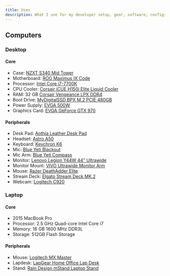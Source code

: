 ```yaml
---
title: Uses
description: What I use for my developer setup, gear, software, configs, etc.
---
```


## Computers

### Desktop

#### Core

- Case: [NZXT S340 Mid Tower](https://amzn.to/3OZyQqR)
- Motherboard: [ROG Maximus IX Code](https://amzn.to/3kRJnX6)
- Processor: [Intel Core i7-7700K](https://amzn.to/38hkOA9)
- CPU Cooler: [Corsair iCUE H150i Elite Liquid Cooler](https://amzn.to/3kQT9c5)
- RAM: 32 GB [Corsair Vengeance LPX DDR4](https://amzn.to/3PapGIe)
- Boot Drive: [MyDigitalSSD BPX M.2 PCIE 480GB](https://amzn.to/3skzS6O)
- Power Supply: [EVGA 500W](https://amzn.to/3kOzMjR)
- Graphics Card: [EVGA GeForce GTX 970](https://amzn.to/3wav0CB)

#### Peripherals

- Desk Pad: [Aothia Leather Desk Pad](https://amzn.to/39EJ6V3)
- Headset: [Astro A50](https://amzn.to/3879B5n)
- Keyboard: [Keychron K6](https://amzn.to/3FssrQn)
- Mic: [Blue Yeti Blackout](https://amzn.to/3P6Fb3x)
- Mic Arm: [Blue Yeti Compass](https://amzn.to/39N1knx)
- Monitor: [Lenovo Legion Y44W 44" Ultrawide](https://amzn.to/3kPsfRI)
- Monitor Mount: [VIVO Ultrawide Monitor Arm](https://amzn.to/3wgEjRg)
- Mouse: [Razer DeathAdder Elite](https://amzn.to/38bDlxS)
- Stream Deck: [Elgato Stream Deck MK.2](https://amzn.to/3kNm0OB)
- Webcam: [Logitech C920](https://amzn.to/3vTpHs6)

### Laptop

#### Core

- 2015 MacBook Pro
- Processor: 2.5 GHz Quad-core Intel Core i7
- Memory: 16 GB 1600 MHz DDR3L
- Storage: 512GB Flash Storage

#### Peripherals

- Mouse: [Logitech MX Master](https://amzn.to/3vW3Ctg)
- Lapdesk: [LapGear Home Office Lap Desk](https://amzn.to/3vTKDPR)
- Stand: [Rain Design mStand Laptop Stand](https://amzn.to/3wdruaz)
